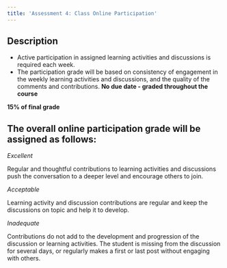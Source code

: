 ```yaml
---
title: 'Assessment 4: Class Online Participation'
---
```




## Description

- Active participation in assigned learning activities and discussions is required each week.
- The participation grade will be based on consistency of engagement in the weekly learning activities and discussions, and the quality of the comments and contributions.
  **No due date - graded throughout the course**

**15% of final grade**

## The overall online participation grade will be assigned as follows:

_Excellent_

Regular and thoughtful contributions to learning activities and discussions push the conversation to a deeper level and encourage others to join.

_Acceptable_

Learning activity and discussion contributions are regular and keep the discussions on topic and help it to develop.

_Inadequate_

Contributions do not add to the development and progression of the discussion or learning activities. The student is missing from the discussion for several days, or regularly makes a first or last post without engaging with others.
